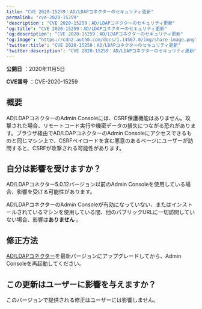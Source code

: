 ---
title: "CVE 2020-15259：AD/LDAPコネクターのセキュリティ更新"
permalink: "cve-2020-15259"
'description': "CVE 2020-15259：AD/LDAPコネクターのセキュリティ更新"
'og:title': "CVE 2020-15259：AD/LDAPコネクターのセキュリティ更新"
'og:description': "CVE 2020-15259：AD/LDAPコネクターのセキュリティ更新"
'og:image': "https://cdn2.auth0.com/docs/1.14567.0/img/share-image.png"
'twitter:title': "CVE 2020-15259：AD/LDAPコネクターのセキュリティ更新"
'twitter:description': "CVE 2020-15259：AD/LDAPコネクターのセキュリティ更新"
---

**公開日** ：2020年11月5日

**CVE番号** ：CVE-2020-15259

## 概要

AD/LDAPコネクターのAdmin Consoleには、CSRF保護機能はありません。攻撃された場合、リモートコード実行や機密データの損失につながる恐れがあります。ブラウザ経由でAD/LDAPコネクターのAdmin Consoleにアクセスできるものと同じマシン上で、CSRFペイロードを含む悪意のあるページにユーザーが訪問すると、CSRFが攻撃される可能性があります。

## 自分は影響を受けますか？

AD/LDAPコネクター5.0.12バージョン以前のAdmin Consoleを使用している場合、影響を受ける可能性があります。

AD/LDAPコネクターのAdmin Consoleが有効になっていない、またはインストールされているマシンを使用している間、他のパブリックURLに一切訪問していない場合、影響は**ありません** 。

## 修正方法

[AD/LDAPコネクター](https://github.com/auth0/ad-ldap-connector)を最新バージョンにアップグレードしてから、Admin Consoleを再起動してください。

## この更新はユーザーに影響を与えますか？

このバージョンで提供される修正はユーザーには影響しません。